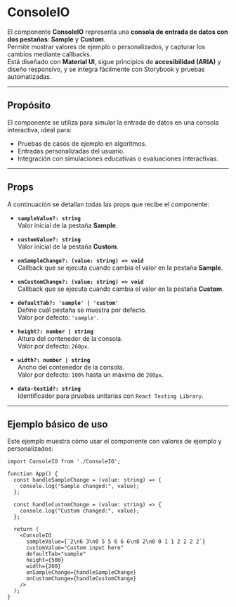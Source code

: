 # ConsoleIO

El componente **ConsoleIO** representa una **consola de entrada de datos con dos pestañas**: **Sample** y **Custom**.  
Permite mostrar valores de ejemplo o personalizados, y capturar los cambios mediante callbacks.  
Está diseñado con **Material UI**, sigue principios de **accesibilidad (ARIA)** y diseño responsivo, y se integra fácilmente con Storybook y pruebas automatizadas.

---

## Propósito

El componente se utiliza para simular la entrada de datos en una consola interactiva, ideal para:

- Pruebas de casos de ejemplo en algoritmos.
- Entradas personalizadas del usuario.
- Integración con simulaciones educativas o evaluaciones interactivas.

---

## Props

A continuación se detallan todas las props que recibe el componente:

- **`sampleValue?: string`**  
  Valor inicial de la pestaña **Sample**.  

- **`customValue?: string`**  
  Valor inicial de la pestaña **Custom**.

- **`onSampleChange?: (value: string) => void`**  
  Callback que se ejecuta cuando cambia el valor en la pestaña **Sample**.

- **`onCustomChange?: (value: string) => void`**  
  Callback que se ejecuta cuando cambia el valor en la pestaña **Custom**.

- **`defaultTab?: 'sample' | 'custom'`**  
  Define cuál pestaña se muestra por defecto.  
  Valor por defecto: `'sample'`.

- **`height?: number | string`**  
  Altura del contenedor de la consola.  
  Valor por defecto: `260px`.

- **`width?: number | string`**  
  Ancho del contenedor de la consola.  
  Valor por defecto: `100%` hasta un máximo de `260px`.

- **`data-testid?: string`**  
  Identificador para pruebas unitarias con `React Testing Library`.

---

## Ejemplo básico de uso

Este ejemplo muestra cómo usar el componente con valores de ejemplo y personalizados:

```tsx
import ConsoleIO from './ConsoleIO';

function App() {
  const handleSampleChange = (value: string) => {
    console.log("Sample changed:", value);
  };

  const handleCustomChange = (value: string) => {
    console.log("Custom changed:", value);
  };

  return (
    <ConsoleIO
      sampleValue={`2\n6 3\n0 5 5 6 6 6\n8 2\n0 0 1 1 2 2 2 2`}
      customValue="Custom input here"
      defaultTab="sample"
      height={500}
      width={260}
      onSampleChange={handleSampleChange}
      onCustomChange={handleCustomChange}
    />
  );
}
